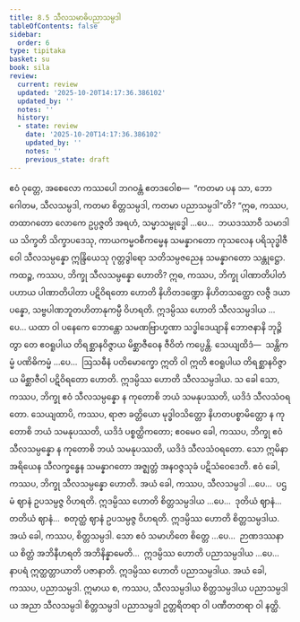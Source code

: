 ```yaml
---
title: 8.5 သီလသမာဓိပညာသမ္ပဒါ
tableOfContents: false
sidebar:
  order: 6
type: tipitaka
basket: su
book: sila
review:
  current: review
  updated: '2025-10-20T14:17:36.386102'
  updated_by: ''
  notes: ''
  history:
  - state: review
    date: '2025-10-20T14:17:36.386102'
    updated_by: ''
    notes: ''
    previous_state: draft
---
```



<DynamicBreadcrumb />


<ReviewStatus review={frontmatter.review} showDetails={true} />

<HypothesisAnnotation frontmatter={frontmatter} />

<Division number="400" book="sila" e="ch" v="6" p="162">

<Paragraph number="668" book="sila">
ဧဝံ ဝုတ္တေ, အစေလော ကဿပေါ ဘဂဝန္တံ ဧတဒဝေါစ—  “ကတမာ ပန သာ, ဘော ဂေါတမ, သီလသမ္ပဒါ, ကတမာ စိတ္တသမ္ပဒါ, ကတမာ ပညာသမ္ပဒါ”တိ? “ဣဓ, ကဿပ, တထာဂတော လောကေ ဥပ္ပဇ္ဇတိ အရဟံ, သမ္မာသမ္ဗုဒ္ဓေါ …ပေ…  ဘယဒဿာဝီ သမာဒါယ သိက္ခတိ သိက္ခာပဒေသု, ကာယကမ္မဝစီကမ္မေန သမန္နာဂတော ကုသလေန ပရိသုဒ္ဓါဇီဝေါ သီလသမ္ပန္နော ဣန္ဒြိယေသု ဂုတ္တဒွါရော သတိသမ္ပဇညေန သမန္နာဂတော သန္တုဋ္ဌော.
</Paragraph>

</Division>
<Division number="401" book="sila" e="ch" v="6" p="162">

<Paragraph number="669" book="sila">
ကထဉ္စ, ကဿပ, ဘိက္ခု သီလသမ္ပန္နော ဟောတိ? ဣဓ, ကဿပ, ဘိက္ခု ပါဏာတိပါတံ ပဟာယ ပါဏာတိပါတာ ပဋိဝိရတော ဟောတိ နိဟိတဒဏ္ဍော နိဟိတသတ္ထော လဇ္ဇီ ဒယာပန္နော, သဗ္ဗပါဏဘူတဟိတာနုကမ္ပီ ဝိဟရတိ. ဣဒမ္ပိဿ ဟောတိ သီလသမ္ပဒါယ …ပေ…
</Paragraph>

<Paragraph number="670" book="sila">
ယထာ ဝါ ပနေကေ ဘောန္တော သမဏဗြာဟ္မဏာ သဒ္ဓါဒေယျာနိ ဘောဇနာနိ ဘုဉ္ဇိတွာ တေ ဧဝရူပါယ တိရစ္ဆာနဝိဇ္ဇာယ မိစ္ဆာဇီဝေန ဇီဝိတံ ကပ္ပေန္တိ. သေယျထိဒံ—  သန္တိကမ္မံ ပဏိဓိကမ္မံ …ပေ…  ဩသဓီနံ ပတိမောက္ခော ဣတိ ဝါ ဣတိ ဧဝရူပါယ တိရစ္ဆာနဝိဇ္ဇာယ မိစ္ဆာဇီဝါ ပဋိဝိရတော ဟောတိ. ဣဒမ္ပိဿ ဟောတိ သီလသမ္ပဒါယ.
</Paragraph>

<Paragraph number="671" book="sila">
သ ခေါ သော, ကဿပ, ဘိက္ခု ဧဝံ သီလသမ္ပန္နော န ကုတောစိ ဘယံ သမနုပဿတိ, ယဒိဒံ သီလသံဝရတော. သေယျထာပိ, ကဿပ, ရာဇာ ခတ္တိယော မုဒ္ဓါဝသိတ္တော နိဟတပစ္စာမိတ္တော န ကုတောစိ ဘယံ သမနုပဿတိ, ယဒိဒံ ပစ္စတ္ထိကတော; ဧဝမေဝ ခေါ, ကဿပ, ဘိက္ခု ဧဝံ သီလသမ္ပန္နော န ကုတောစိ ဘယံ သမနုပဿတိ, ယဒိဒံ သီလသံဝရတော. သော ဣမိနာ အရိယေန သီလက္ခန္ဓေန သမန္နာဂတော အဇ္ဈတ္တံ အနဝဇ္ဇသုခံ ပဋိသံဝေဒေတိ. ဧဝံ ခေါ, ကဿပ, ဘိက္ခု သီလသမ္ပန္နော ဟောတိ. အယံ ခေါ, ကဿပ, သီလသမ္ပဒါ …ပေ…  ပဌမံ ဈာနံ ဥပသမ္ပဇ္ဇ ဝိဟရတိ. ဣဒမ္ပိဿ ဟောတိ စိတ္တသမ္ပဒါယ …ပေ…  ဒုတိယံ ဈာနံ…  တတိယံ ဈာနံ…  စတုတ္ထံ ဈာနံ ဥပသမ္ပဇ္ဇ ဝိဟရတိ. ဣဒမ္ပိဿ ဟောတိ စိတ္တသမ္ပဒါယ. အယံ ခေါ, ကဿပ, စိတ္တသမ္ပဒါ.
</Paragraph>

<Paragraph number="672" book="sila">
သော ဧဝံ သမာဟိတေ စိတ္တေ …ပေ…  ဉာဏဒဿနာယ စိတ္တံ အဘိနီဟရတိ အဘိနိန္နာမေတိ…  ဣဒမ္ပိဿ ဟောတိ ပညာသမ္ပဒါယ …ပေ…  နာပရံ ဣတ္ထတ္တာယာတိ ပဇာနာတိ. ဣဒမ္ပိဿ ဟောတိ ပညာသမ္ပဒါယ. အယံ ခေါ, ကဿပ, ပညာသမ္ပဒါ.
</Paragraph>

<Paragraph number="673" book="sila">
ဣမာယ စ, ကဿပ, သီလသမ္ပဒါယ စိတ္တသမ္ပဒါယ ပညာသမ္ပဒါယ အညာ သီလသမ္ပဒါ စိတ္တသမ္ပဒါ ပညာသမ္ပဒါ ဥတ္တရိတရာ ဝါ ပဏီတတရာ ဝါ နတ္ထိ.
</Paragraph>
</Division>